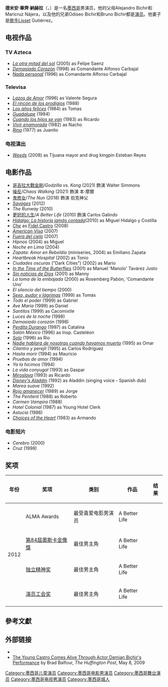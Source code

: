 {{noteTA
|G1=Show
|G2=Movie
|1=zh-hk:德米安; zh-tw:達米安; zh-cn:德米安;
|2=zh-hk:畢齊; zh-tw:畢契爾; zh-cn:毕齐;
}}
{{Infobox person
|birthname=Demián Bichir Nájera
|image=Demián Bichir by Gage Skidmore.jpg
|caption= 於2015年[[聖地亞哥國際動漫展|聖地亞哥國際動漫展]]上
|birth_date={{Birth date and age|1963|8|1}}
|birth_place= [[墨西哥|墨西哥]][[科阿韋拉州|科阿韋拉州]]，[[托雷翁|托雷翁]]
}}
'''德米安·畢齊·納赫拉'''（{{lang|es|Demián Bichir Nájera}}，{{bd|1963年|8月1日}}）是一名[[墨西哥|墨西哥]]男演员，他的父母Alejandro Bichir和Maricruz Nájera，以及他的兄弟Odiseo Bichir和Bruno Bichir都是[[演员|演员]]。他妻子是[[歌手|歌手]]Lisset Gutiérrez。

==电视作品==
===TV Azteca===
* ''[[La_otra_mitad_del_sol|La otra mitad del sol]]'' (2005) as Felipe Saenz
* ''[[Demasiado_Corazón|Demasiado Corazón]]'' (1998) as Comandante Alfonso Carbajal
* ''[[Nada_personal_(TV_series)|Nada personal]]'' (1996) as Comandante Alfonso Carbajal

===Televisa===
* ''[[Lazos_de_Amor|Lazos de Amor]]'' (1996) as Valente Segura
* ''[[El_rincón_de_los_prodigios|El rincón de los prodigios]]'' (1988)
* ''[[Los_años_felices|Los años felices]]'' (1984) as Tomas
* ''[[Guadalupe_(telenovela)|Guadalupe]]'' (1984)
* ''[[Cuando_los_hijos_se_van_(telenovela)|Cuando los hijos se van]]'' (1983) as Ricardo
* ''[[Vivir_enamorada|Vivir enamorada]]'' (1982) as Nacho
* ''[[Rina_(telenovela)|Rina]]'' (1977) as Juanito

===电视演出===
* ''[[Weeds_(TV_series)|Weeds]]'' (2008) as Tijuana mayor and drug kingpin Esteban Reyes

==电影作品==
* [[哥吉拉大戰金剛|哥吉拉大戰金剛]]/''Godzilla vs. Kong'' (2021) 飾演 Walter Simmons
* [[噪反_(電影)|噪反]]/''Chaos Walking'' (2021) 飾演 本·摩爾
* [[鬼修女|鬼修女]]/''The Nun'' (2018) 飾演 伯克神父
* ''[[Savages_(2012_film)|Savages]]'' (2012)
* ''The Runway'' (2010)
* [[更好的人生|更好的人生]]/''A Better Life'' (2010) 飾演 Carlos Galindo
* ''[[Hidalgo:_La_historia_jamás_contada|Hidalgo: La historia jamás contada]]''(2010) as Miguel Hidalgo y Costilla
* ''[[Che_(film)|Che]]'' as [[Fidel_Castro|Fidel Castro]] (2008)
* ''[[American_Visa|American Visa]]'' (2007)
* ''[[Fuera_del_cielo|Fuera del cielo]]'' (2007)
* ''Hipnos'' (2004) as Miguel
* ''Noche en Lima'' (2004)
* ''Zapata: Amor en Rebeldía'' (miniseries, 2004) as Emiliano Zapata
* ''Heartbreak Hospital'' (2002) as Tonio
* ''Ciudades oscuras'' ("Dark Cities") (2002) as Mario
* ''[[In_the_Time_of_the_Butterflies|In the Time of the Butterflies]]'' (2001) as Manuel 'Manolo' Tavárez Justo
* ''[[Sin_noticias_de_Dios|Sin noticias de Dios]]'' (2001) as Manny
* ''La toma de la embajada'' (2000) as Rosemberg Pabón, 'Comandante Uno'
* ''El silencio del tiempo'' (2000)
* ''[[Sexo,_pudor_y_lágrimas|Sexo, pudor y lágrimas]]'' (1999) as Tomás
* ''Todo el poder'' (1999) as Gabriel
* ''Ave Maria'' (1999) as Daniel
* ''Santitos'' (1999) as Cacomixtle
* ''Luces de la noche'' (1998)
* ''Demasiado corazón'' (1998)
* ''[[Perdita_Durango|Perdita Durango]]'' (1997) as Catalina
* ''Salón México'' (1996) as Insp. Casteléon
* ''[[Solo_(1996_film)|Solo]]'' (1996) as Rio
* ''[[Nadie_hablará_de_nosotras_cuando_hayamos_muerto|Nadie hablará de nosotras cuando hayamos muerto]]'' (1995) as Omar
* ''Cilantro y perejil'' (1995) as Carlos Rodríguez
* ''Hasta morir'' (1994) as Mauricio
* ''Pruebas de amor'' (1994)
* ''Ya la hicimos'' (1994)
* ''La vida conyugal'' (1993) as Gaspar
* ''[[Miroslava_(film)|Miroslava]]'' (1993) as Ricardo
* ''[[Disney's_Aladdin|Disney's Aladdin]]'' (1992) as Aladdin (singing voice - Spanish dub)
* ''Marea suave'' (1992)
* ''[[Rojo_amanecer|Rojo amanecer]]'' (1989) as Jorge
* ''The Penitent'' (1988) as Roberto
* ''Carmen Vampira'' (1988)
* ''Hotel Colonial'' (1987) as Young Hotel Clerk
* ''Astucia'' (1986)
* ''[[Choices_of_the_Heart|Choices of the Heart]]'' (1983) as Armando

===电影短片===
* ''Cerebro'' (2000)
* ''Cruz'' (1998)

==奖项==
{| class="wikitable"
|-
! 年份
! 奖项
! 类别
! 作品
! 结果

|-
| rowspan=4|2012
|rowspan=1|ALMA Awards
|最受喜爱电影男演员
|A Better Life
|{{nom}}
|-
| rowspan=1|[[第84屆奧斯卡金像獎|第84屆奧斯卡金像獎]]
|最佳男主角
|A Better Life
|{{nom}}
|-
| rowspan=1|[[独立精神奖|独立精神奖]]
|最佳男主角
|A Better Life
|{{nom}}
|-
| rowspan=1|[[演员工会奖|演员工会奖]]
|最佳男主角
|A Better Life
|{{nom}}
|}

==參考文獻==
{{reflist|30em}}

==外部链接==
*{{IMDb name|65007}}
*[http://www.huffingtonpost.com/brad-balfour/the-young-castro-comes-al_b_198261.html The Young Castro Comes Alive Through Actor Demian Bichir's Performance] {{Wayback|url=http://www.huffingtonpost.com/brad-balfour/the-young-castro-comes-al_b_198261.html |date=20160410000905 }} by Brad Balfour, ''The Huffington Post'', May 8, 2009

{{Authority control}}
{{DEFAULTSORT:Bichir, Demian}}
[[Category:墨西哥儿童演员|Category:墨西哥儿童演员]]
[[Category:墨西哥电影男演员|Category:墨西哥电影男演员]]
[[Category:墨西哥舞台演员|Category:墨西哥舞台演员]]
[[Category:墨西哥电视男演员|Category:墨西哥电视男演员]]
[[Category:墨西哥城人|Category:墨西哥城人]]